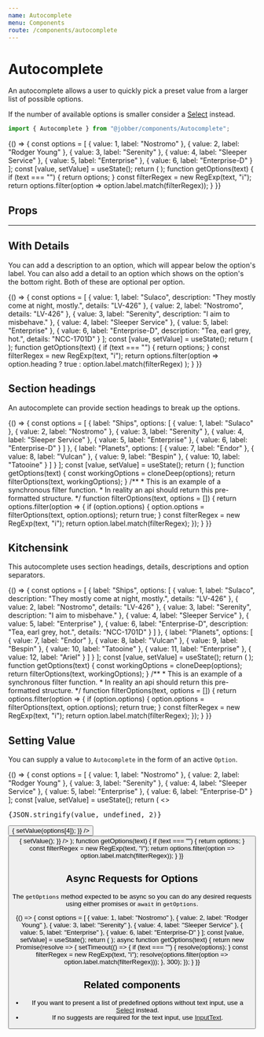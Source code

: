 ```yaml
---
name: Autocomplete
menu: Components
route: /components/autocomplete
---
```



# Autocomplete

<ComponentStatus stage="pre" responsive="no" accessible="no" />

An autocomplete allows a user to quickly pick a preset value from a larger list
of possible options.

If the number of available options is smaller consider a [Select](select)
instead.

```ts
import { Autocomplete } from "@jobber/components/Autocomplete";
```

<Playground>
  {() => {
    const options = [
      { value: 1, label: "Nostromo" },
      { value: 2, label: "Rodger Young" },
      { value: 3, label: "Serenity" },
      { value: 4, label: "Sleeper Service" },
      { value: 5, label: "Enterprise" },
      { value: 6, label: "Enterprise-D" }
    ];
    const [value, setValue] = useState();
    return (
      <Autocomplete
        value={value}
        initialOptions={[]}
        onChange={setValue}
        getOptions={getOptions}
        placeholder="Search for something"
      />
    );
    function getOptions(text) {
      if (text === "") {
        return options;
      }
      const filterRegex = new RegExp(text, "i");
      return options.filter(option => option.label.match(filterRegex));
    }
  }}
</Playground>

## Props

<Props of={Autocomplete} />

---

<!--
  It is not necessary to provide an example of each prop. Use usage examples to
  highlight key features of a component or particular considerations.

  See `Button.mdx` for a good example of this.
-->

## With Details

You can add a description to an option, which will appear below the option's
label. You can also add a detail to an option which shows on the option's the
bottom right. Both of these are optional per option.

<Playground>
  {() => {
    const options = [
      {
        value: 1,
        label: "Sulaco",
        description: "They mostly come at night, mostly.",
        details: "LV-426"
      },
      { value: 2, label: "Nostromo", details: "LV-426" },
      { value: 3, label: "Serenity", description: "I aim to misbehave." },
      { value: 4, label: "Sleeper Service" },
      { value: 5, label: "Enterprise" },
      {
        value: 6,
        label: "Enterprise-D",
        description: "Tea, earl grey, hot.",
        details: "NCC-1701D"
      }
    ];
    const [value, setValue] = useState();
    return (
      <Autocomplete
        value={value}
        initialOptions={options}
        onChange={setValue}
        getOptions={getOptions}
        placeholder="Search for something"
      />
    );
    function getOptions(text) {
      if (text === "") {
        return options;
      }
      const filterRegex = new RegExp(text, "i");
      return options.filter(option =>
        option.heading ? true : option.label.match(filterRegex)
      );
    }
  }}
</Playground>

## Section headings

An autocomplete can provide section headings to break up the options.

<Playground>
  {() => {
    const options = [
      {
        label: "Ships",
        options: [
          { value: 1, label: "Sulaco" },
          { value: 2, label: "Nostromo" },
          { value: 3, label: "Serenity" },
          { value: 4, label: "Sleeper Service" },
          { value: 5, label: "Enterprise" },
          { value: 6, label: "Enterprise-D" }
        ]
      },
      {
        label: "Planets",
        options: [
          { value: 7, label: "Endor" },
          { value: 8, label: "Vulcan" },
          { value: 9, label: "Bespin" },
          { value: 10, label: "Tatooine" }
        ]
      }
    ];
    const [value, setValue] = useState();
    return (
      <Autocomplete
        value={value}
        separators={true}
        initialOptions={options}
        onChange={setValue}
        getOptions={getOptions}
        placeholder="Search for something"
      />
    );
    function getOptions(text) {
      const workingOptions = cloneDeep(options);
      return filterOptions(text, workingOptions);
    }
    /**
     * This is an example of a synchronous filter function.
     * In reality an api should return this pre-formatted structure.
     */
    function filterOptions(text, options = []) {
      return options.filter(option => {
        if (option.options) {
          option.options = filterOptions(text, option.options);
          return true;
        }
        const filterRegex = new RegExp(text, "i");
        return option.label.match(filterRegex);
      });
    }
  }}
</Playground>

## Kitchensink

This autocomplete uses section headings, details, descriptions and option
separators.

<Playground>
  {() => {
    const options = [
      {
        label: "Ships",
        options: [
          {
            value: 1,
            label: "Sulaco",
            description: "They mostly come at night, mostly.",
            details: "LV-426"
          },
          { value: 2, label: "Nostromo", details: "LV-426" },
          { value: 3, label: "Serenity", description: "I aim to misbehave." },
          { value: 4, label: "Sleeper Service" },
          { value: 5, label: "Enterprise" },
          {
            value: 6,
            label: "Enterprise-D",
            description: "Tea, earl grey, hot.",
            details: "NCC-1701D"
          }
        ]
      },
      {
        label: "Planets",
        options: [
          { value: 7, label: "Endor" },
          { value: 8, label: "Vulcan" },
          { value: 9, label: "Bespin" },
          { value: 10, label: "Tatooine" },
          { value: 11, label: "Enterprise" },
          { value: 12, label: "Ariel" }
        ]
      }
    ];
    const [value, setValue] = useState();
    return (
      <Autocomplete
        value={value}
        initialOptions={options}
        onChange={setValue}
        getOptions={getOptions}
        size={"small"}
        placeholder="Search for something"
      />
    );
    function getOptions(text) {
      const workingOptions = cloneDeep(options);
      return filterOptions(text, workingOptions);
    }
    /**
     * This is an example of a synchronous filter function.
     * In reality an api should return this pre-formatted structure.
     */
    function filterOptions(text, options = []) {
      return options.filter(option => {
        if (option.options) {
          option.options = filterOptions(text, option.options);
          return true;
        }
        const filterRegex = new RegExp(text, "i");
        return option.label.match(filterRegex);
      });
    }
  }}
</Playground>

## Setting Value

You can supply a value to `Autocomplete` in the form of an active `Option`.

<Playground>
  {() => {
    const options = [
      { value: 1, label: "Nostromo" },
      { value: 2, label: "Rodger Young" },
      { value: 3, label: "Serenity" },
      { value: 4, label: "Sleeper Service" },
      { value: 5, label: "Enterprise" },
      { value: 6, label: "Enterprise-D" }
    ];
    const [value, setValue] = useState();
    return (
      <>
        <pre>{JSON.stringify(value, undefined, 2)}</pre>
        <Autocomplete
          value={value}
          initialOptions={[]}
          onChange={setValue}
          getOptions={getOptions}
          placeholder="Search for something"
        />
        <Button
          label="Choose the Enterprise"
          onClick={() => {
            setValue(options[4]);
          }}
        />
        <Button
          label="Reset"
          onClick={() => {
            setValue();
          }}
        />
      </>
    );
    function getOptions(text) {
      if (text === "") {
        return options;
      }
      const filterRegex = new RegExp(text, "i");
      return options.filter(option => option.label.match(filterRegex));
    }
  }}
</Playground>

## Async Requests for Options

The `getOptions` method expected to be async so you can do any desired requests
using either promises or `await` in `getOptions`.

<Playground>
  {() => {
    const options = [
      { value: 1, label: "Nostromo" },
      { value: 2, label: "Rodger Young" },
      { value: 3, label: "Serenity" },
      { value: 4, label: "Sleeper Service" },
      { value: 5, label: "Enterprise" },
      { value: 6, label: "Enterprise-D" }
    ];
    const [value, setValue] = useState();
    return (
      <Autocomplete
        value={value}
        initialOptions={[]}
        onChange={setValue}
        getOptions={getOptions}
        placeholder="Search for something"
      />
    );
    async function getOptions(text) {
      return new Promise(resolve => {
        setTimeout(() => {
          if (text === "") {
            resolve(options);
          }
          const filterRegex = new RegExp(text, "i");
          resolve(options.filter(option => option.label.match(filterRegex)));
        }, 300);
      });
    }
  }}
</Playground>

## Related components
* If you want to present a list of predefined options without text input, use a [Select](select)
instead. 
* If no suggests are required for the text input, use [InputText](input-text).
